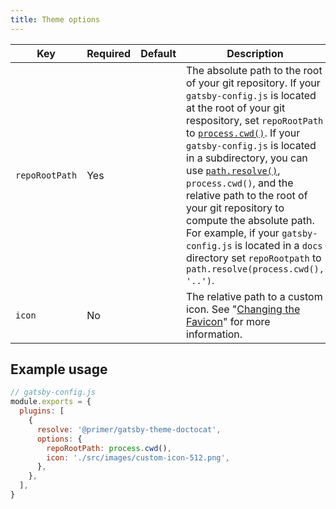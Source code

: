 ```yaml
---
title: Theme options
---
```


| Key            | Required | Default | Description                                                                                                                                                                                                                                                                                                                                                                                                                                                                                                                                                                                                                                   |
| -------------- | -------- | ------- | --------------------------------------------------------------------------------------------------------------------------------------------------------------------------------------------------------------------------------------------------------------------------------------------------------------------------------------------------------------------------------------------------------------------------------------------------------------------------------------------------------------------------------------------------------------------------------------------------------------------------------------------- |
| `repoRootPath` | Yes      |         | The absolute path to the root of your git repository. If your `gatsby-config.js` is located at the root of your git respository, set `repoRootPath` to [`process.cwd()`](https://nodejs.org/api/process.html#process_process_cwd). If your `gatsby-config.js` is located in a subdirectory, you can use [`path.resolve()`](https://nodejs.org/docs/latest/api/path.html#path_path_resolve_paths), `process.cwd()`, and the relative path to the root of your git repository to compute the absolute path. For example, if your `gatsby-config.js` is located in a `docs` directory set `repoRootpath` to `path.resolve(process.cwd(), '..')`. |
| `icon`         | No       |         | The relative path to a custom icon. See "[Changing the Favicon](#)" for more information.                                                                                                                                                                                                                                                                                                                                                                                                                                                                                                                                                     |

## Example usage

```js
// gatsby-config.js
module.exports = {
  plugins: [
    {
      resolve: '@primer/gatsby-theme-doctocat',
      options: {
        repoRootPath: process.cwd(),
        icon: './src/images/custom-icon-512.png',
      },
    },
  ],
}
```
